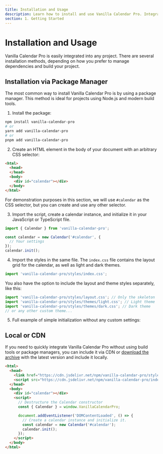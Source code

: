 ```yaml
---
title: Installation and Usage
description: Learn how to install and use Vanilla Calendar Pro. Integrate the calendar through a package manager or CDN, and configure it according to your needs.
section: 1. Getting Started
---
```


# Installation and Usage

Vanilla Calendar Pro is easily integrated into any project. There are several installation methods, depending on how you prefer to manage dependencies and build your project.

## Installation via Package Manager

The most common way to install Vanilla Calendar Pro is by using a package manager. This method is ideal for projects using Node.js and modern build tools.

1. Install the package:

```bash
npm install vanilla-calendar-pro
# or
yarn add vanilla-calendar-pro
# or
pnpm add vanilla-calendar-pro
```

2. Create an HTML element in the body of your document with an arbitrary CSS selector:

```html
<html>
  <head>
  </head>
  <body>
    <div id="calendar"></div>
  </body>
</html>
```

<Info>For demonstration purposes in this section, we will use `#calendar` as the CSS selector, but you can create and use any other selector.</Info>

3. Import the script, create a calendar instance, and initialize it in your JavaScript or TypeScript file.

```ts
import { Calendar } from 'vanilla-calendar-pro';

const calendar = new Calendar('#calendar', {
  // Your settings
});
calendar.init();
```

4. Import the styles in the same file. The `index.css` file contains the layout grid for the calendar, as well as light and dark themes.

```ts
import 'vanilla-calendar-pro/styles/index.css';
```

You also have the option to include the layout and theme styles separately, like this:

```ts
import 'vanilla-calendar-pro/styles/layout.css'; // Only the skeleton
import 'vanilla-calendar-pro/styles/themes/light.css'; // Light theme
import 'vanilla-calendar-pro/styles/themes/dark.css'; // Dark theme
// or any other custom theme...
```

5. Full example of simple initialization without any custom settings:

<Sandbox example="installation-and-usage" />

## Local or CDN

If you need to quickly integrate Vanilla Calendar Pro without using build tools or package managers, you can include it via CDN or <a href="https://cdn.jsdelivr.net/npm/vanilla-calendar-pro@latest/package.zip" rel="noopener noreferrer" target="_blank">download the archive</a> with the latest version and include it locally.

```html
<html>
  <head>
    <link href="https://cdn.jsdelivr.net/npm/vanilla-calendar-pro/styles/index.css" rel="stylesheet">
    <script src="https://cdn.jsdelivr.net/npm/vanilla-calendar-pro/index.js" defer></script>
  </head>
  <body>
    <div id="calendar"></div>
    <script>
      // Destructure the Calendar constructor
      const { Calendar } = window.VanillaCalendarPro;

      document.addEventListener('DOMContentLoaded', () => {
        // Create a calendar instance and initialize it.
        const calendar = new Calendar('#calendar');
        calendar.init();
      });
    </script>
  </body>
</html>
```
